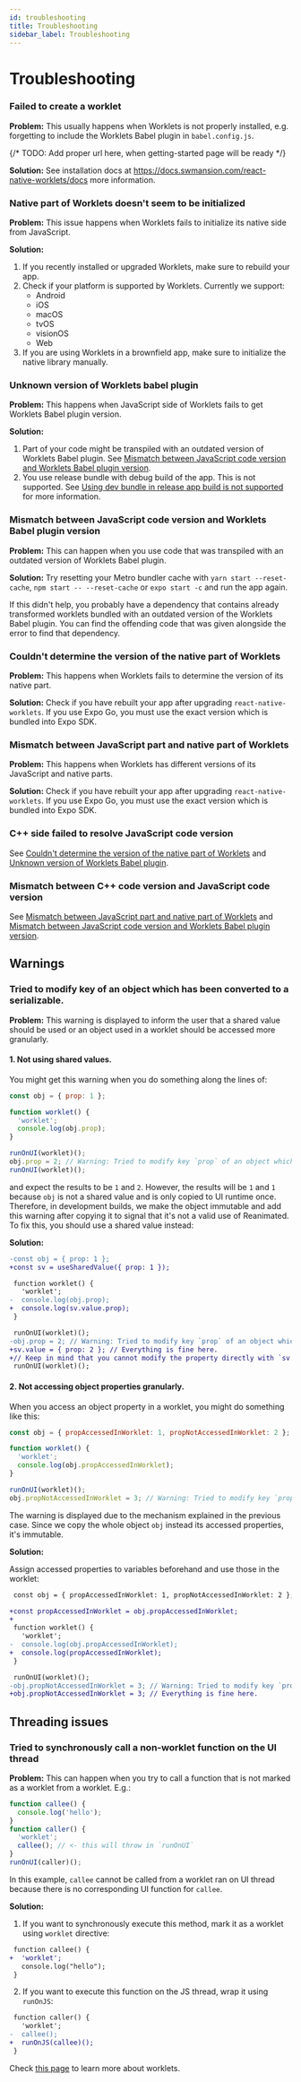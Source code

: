 ```yaml
---
id: troubleshooting
title: Troubleshooting
sidebar_label: Troubleshooting
---
```


# Troubleshooting

### Failed to create a worklet

**Problem:** This usually happens when Worklets is not properly installed, e.g. forgetting to include the Worklets Babel plugin in `babel.config.js`.

{/* TODO: Add proper url here, when getting-started page will be ready  */}

**Solution:** See installation docs at https://docs.swmansion.com/react-native-worklets/docs more information.

### Native part of Worklets doesn't seem to be initialized

**Problem:** This issue happens when Worklets fails to initialize its native side from JavaScript.

**Solution:**

1. If you recently installed or upgraded Worklets, make sure to rebuild your app.
2. Check if your platform is supported by Worklets. Currently we support:
   - Android
   - iOS
   - macOS
   - tvOS
   - visionOS
   - Web
3. If you are using Worklets in a brownfield app, make sure to initialize the native library manually.

### Unknown version of Worklets babel plugin

**Problem:** This happens when JavaScript side of Worklets fails to get Worklets Babel plugin version.

**Solution:**

1. Part of your code might be transpiled with an outdated version of Worklets Babel plugin. See [Mismatch between JavaScript code version and Worklets Babel plugin version](#mismatch-between-javascript-code-version-and-worklets-babel-plugin-version).
2. You use release bundle with debug build of the app. This is not supported. See [Using dev bundle in release app build is not supported](#using-dev-bundle-in-a-release-app-build-is-not-supported) for more information.

### Mismatch between JavaScript code version and Worklets Babel plugin version

**Problem:** This can happen when you use code that was transpiled with an outdated version of Worklets Babel plugin.

**Solution:** Try resetting your Metro bundler cache with `yarn start --reset-cache`, `npm start -- --reset-cache` or `expo start -c` and run the app again.

If this didn't help, you probably have a dependency that contains already transformed worklets bundled with an outdated version of the Worklets Babel plugin. You can find the offending code that was given alongside the error to find that dependency.

### Couldn't determine the version of the native part of Worklets

**Problem:** This happens when Worklets fails to determine the version of its native part.

**Solution:** Check if you have rebuilt your app after upgrading `react-native-worklets`. If you use Expo Go, you must use the exact version which is bundled into Expo SDK.

### Mismatch between JavaScript part and native part of Worklets

**Problem:** This happens when Worklets has different versions of its JavaScript and native parts.

**Solution:** Check if you have rebuilt your app after upgrading `react-native-worklets`. If you use Expo Go, you must use the exact version which is bundled into Expo SDK.

### C++ side failed to resolve JavaScript code version

See [Couldn't determine the version of the native part of Worklets](#couldnt-determine-the-version-of-the-native-part-of-worklets) and [Unknown version of Worklets Babel plugin](#unknown-version-of-worklets-babel-plugin).

### Mismatch between C++ code version and JavaScript code version

See [Mismatch between JavaScript part and native part of Worklets](#mismatch-between-javascript-part-and-native-part-of-worklets) and [Mismatch between JavaScript code version and Worklets Babel plugin version](#mismatch-between-javascript-code-version-and-worklets-babel-plugin-version).

## Warnings

### Tried to modify key of an object which has been converted to a serializable.

**Problem:** This warning is displayed to inform the user that a shared value should be used or an object used in a worklet should be accessed more granularly.

#### 1. Not using shared values.

You might get this warning when you do something along the lines of:

```js
const obj = { prop: 1 };

function worklet() {
  'worklet';
  console.log(obj.prop);
}

runOnUI(worklet)();
obj.prop = 2; // Warning: Tried to modify key `prop` of an object which has been already passed to a worklet.
runOnUI(worklet)();
```

and expect the results to be `1` and `2`. However, the results will be `1` and `1` because `obj` is not a shared value and is only copied to UI runtime once. Therefore, in development builds, we make the object immutable and add this warning after copying it to signal that it's not a valid use of Reanimated. To fix this, you should use a shared value instead:

**Solution:**

```diff
-const obj = { prop: 1 };
+const sv = useSharedValue({ prop: 1 });

 function worklet() {
   'worklet';
-  console.log(obj.prop);
+  console.log(sv.value.prop);
 }

 runOnUI(worklet)();
-obj.prop = 2; // Warning: Tried to modify key `prop` of an object which has been already passed to a worklet.
+sv.value = { prop: 2 }; // Everything is fine here.
+// Keep in mind that you cannot modify the property directly with `sv.value.prop = 2` unless you use the `modify` method.
 runOnUI(worklet)();
```

#### 2. Not accessing object properties granularly.

When you access an object property in a worklet, you might do something like this:

```js
const obj = { propAccessedInWorklet: 1, propNotAccessedInWorklet: 2 };

function worklet() {
  'worklet';
  console.log(obj.propAccessedInWorklet);
}

runOnUI(worklet)();
obj.propNotAccessedInWorklet = 3; // Warning: Tried to modify key `prop` of an object which has been already passed to a worklet.
```

The warning is displayed due to the mechanism explained in the previous case. Since we copy the whole object `obj` instead its accessed properties, it's immutable.

**Solution:**

Assign accessed properties to variables beforehand and use those in the worklet:

```diff
 const obj = { propAccessedInWorklet: 1, propNotAccessedInWorklet: 2 };

+const propAccessedInWorklet = obj.propAccessedInWorklet;
+
 function worklet() {
   'worklet';
-  console.log(obj.propAccessedInWorklet);
+  console.log(propAccessedInWorklet);
 }

 runOnUI(worklet)();
-obj.propNotAccessedInWorklet = 3; // Warning: Tried to modify key `prop` of an object which has been already passed to a worklet.
+obj.propNotAccessedInWorklet = 3; // Everything is fine here.
```

## Threading issues

### Tried to synchronously call a non-worklet function on the UI thread

**Problem:** This can happen when you try to call a function that is not marked as a worklet from a worklet. E.g.:

```typescript
function callee() {
  console.log('hello');
}
function caller() {
  'worklet';
  callee(); // <- this will throw in `runOnUI`
}
runOnUI(caller)();
```

In this example, `callee` cannot be called from a worklet ran on UI thread because there is no corresponding UI function for `callee`.

**Solution:**

1. If you want to synchronously execute this method, mark it as a worklet using `worklet` directive:

```diff
 function callee() {
+  'worklet';
   console.log("hello");
 }
```

2. If you want to execute this function on the JS thread, wrap it using `runOnJS`:

```diff
 function caller() {
   'worklet';
-  callee();
+  runOnJS(callee)();
 }
```

Check [this page](https://docs.swmansion.com/react-native-worklets/docs/fundamentals/glossary#worklet) to learn more about worklets.
